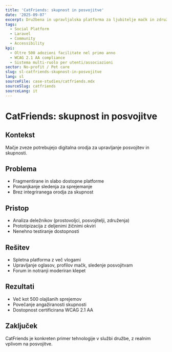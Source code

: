 ```yaml
---
title: 'CatFriends: skupnost in posvojitve'
date: '2025-09-07'
excerpt: Družbena in upravljalska platforma za ljubitelje mačk in združenja.
tags:
  - Social Platform
  - Laravel
  - Community
  - Accessibility
kpi:
  - Oltre 500 adozioni facilitate nel primo anno
  - WCAG 2.1 AA compliance
  - Sistema multi-ruolo per utenti/associazioni
sector: No-profit / Pet care
slug: sl-catfriends-skupnost-in-posvojitve
lang: sl
sourceFile: case-studies/catfriends.mdx
sourceSlug: catfriends
sourceLang: it
---
```


# CatFriends: skupnost in posvojitve

## Kontekst
Mačje zveze potrebujejo digitalna orodja za upravljanje posvojitev in skupnosti.

## Problema
- Fragmentirane in slabo dostopne platforme  
- Pomanjkanje sledenja za sprejemanje  
- Brez integriranega orodja za skupnost

## Pristop
- Analiza deležnikov (prostovoljci, posvojitelji, združenja)  
- Prototipizacija z deljenimi žičnimi okviri  
- Nenehno testiranje dostopnosti

## Rešitev
- Spletna platforma z več vlogami  
- Upravljanje oglasov, profilov mačk, sledenje posvojitvam  
- Forum in notranji moderiran klepet

## Rezultati
- Več kot 500 olajšanih sprejemov  
- Povečanje angažiranosti skupnosti  
- Dostopnost certificirana WCAG 2.1 AA

## Zaključek
CatFriends je konkreten primer tehnologije v službi družbe, z realnim vplivom na posvojitve.